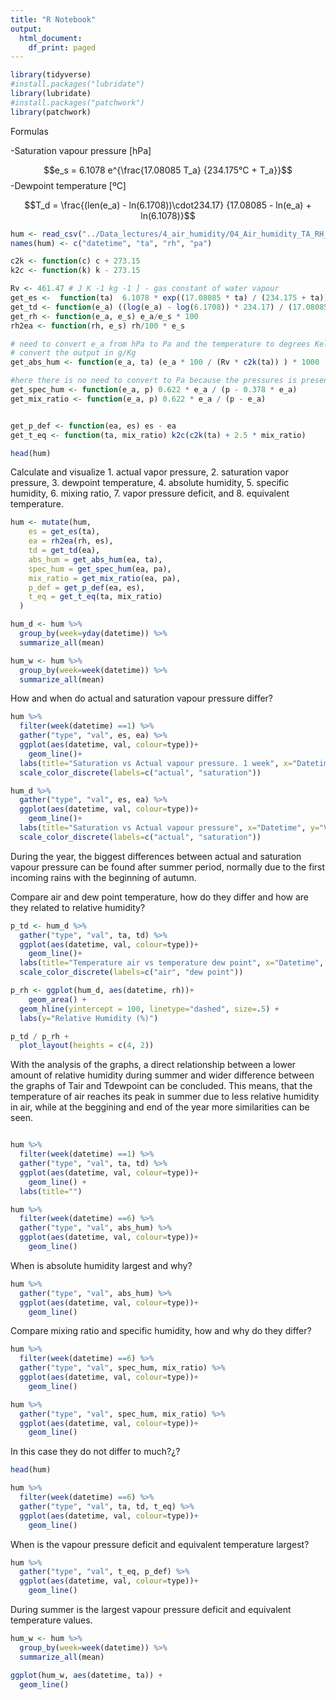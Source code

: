 ```yaml
---
title: "R Notebook"
output:
  html_document:
    df_print: paged
---
```


```r
library(tidyverse)
#install.packages("lubridate")
library(lubridate)
#install.packages("patchwork")
library(patchwork)
```

Formulas

-Saturation vapour pressure [hPa]

$$e_s = 6.1078 e^{\frac{17.08085 T_a} {234.175°C + T_a}}$$
-Dewpoint temperature [ºC]

$$T_d = \frac{(len(e_a) - ln(6.1708))\cdot234.17} {17.08085 - ln(e_a) + ln(6.1078)}$$

```r
hum <- read_csv("../Data_lectures/4_air_humidity/04_Air_humidity_TA_RH_PA_NP_Hainich.csv")
names(hum) <- c("datetime", "ta", "rh", "pa")
```



```r
c2k <- function(c) c + 273.15
k2c <- function(k) k - 273.15

Rv <- 461.47 # J K -1 kg -1 ] - gas constant of water vapour
get_es <-  function(ta)  6.1078 * exp((17.08085 * ta) / (234.175 + ta))
get_td <- function(e_a) ((log(e_a) - log(6.1708)) * 234.17) / (17.08085 - log(e_a) + log(6.1078))
get_rh <- function(e_a, e_s) e_a/e_s * 100
rh2ea <- function(rh, e_s) rh/100 * e_s

# need to convert e_a from hPa to Pa and the temperature to degrees Kelvin
# convert the output in g/Kg 
get_abs_hum <- function(e_a, ta) (e_a * 100 / (Rv * c2k(ta)) ) * 1000

#here there is no need to convert to Pa because the pressures is present both at numerator and denomiator
get_spec_hum <- function(e_a, p) 0.622 * e_a / (p - 0.378 * e_a) 
get_mix_ratio <- function(e_a, p) 0.622 * e_a / (p - e_a)


get_p_def <- function(ea, es) es - ea
get_t_eq <- function(ta, mix_ratio) k2c(c2k(ta) + 2.5 * mix_ratio)
```

```r
head(hum)
```
Calculate and visualize
1. actual vapor pressure,
2. saturation vapor pressure,
3. dewpoint temperature,
4. absolute humidity,
5. specific humidity,
6. mixing ratio,
7. vapor pressure deficit, and
8. equivalent temperature.

```r
hum <- mutate(hum,
    es = get_es(ta),
    ea = rh2ea(rh, es),
    td = get_td(ea),
    abs_hum = get_abs_hum(ea, ta),
    spec_hum = get_spec_hum(ea, pa),
    mix_ratio = get_mix_ratio(ea, pa),
    p_def = get_p_def(ea, es),
    t_eq = get_t_eq(ta, mix_ratio)
  )

hum_d <- hum %>%
  group_by(week=yday(datetime)) %>%
  summarize_all(mean)

hum_w <- hum %>%
  group_by(week=week(datetime)) %>%
  summarize_all(mean)
```

How and when do actual and saturation vapour pressure differ?
```r
hum %>%
  filter(week(datetime) ==1) %>%
  gather("type", "val", es, ea) %>%
  ggplot(aes(datetime, val, colour=type))+
    geom_line()+
  labs(title="Saturation vs Actual vapour pressure. 1 week", x="Datetime", y="Vapour pressure (hPa)", colour="Vapur pressure") +
  scale_color_discrete(labels=c("actual", "saturation"))
```


```r
hum_d %>%
  gather("type", "val", es, ea) %>%
  ggplot(aes(datetime, val, colour=type))+
    geom_line()+
  labs(title="Saturation vs Actual vapour pressure", x="Datetime", y="Vapour pressure (hPa)", colour="Vapur pressure", subtitle = "1 year, daily average") +
  scale_color_discrete(labels=c("actual", "saturation"))
```

During the year, the biggest differences between actual and saturation vapour pressure can be found after summer period, normally due to the first incoming rains with the beginning of autumn. 

Compare air and dew point temperature, how do they differ and how are they related to relative humidity?

```r
p_td <- hum_d %>%
  gather("type", "val", ta, td) %>%
  ggplot(aes(datetime, val, colour=type))+
    geom_line()+
  labs(title="Temperature air vs temperature dew point", x="Datetime", y="Temperature (°C)", colour="Temperature", subtitle = "1 year, daily average") +
  scale_color_discrete(labels=c("air", "dew point"))

p_rh <- ggplot(hum_d, aes(datetime, rh))+
    geom_area() +
  geom_hline(yintercept = 100, linetype="dashed", size=.5) +
  labs(y="Relative Humidity (%)")

p_td / p_rh +
  plot_layout(heights = c(4, 2))
```
With the analysis of the graphs, a direct relationship between a lower amount of relative humidity during summer and wider difference between the graphs of Tair and Tdewpoint can be concluded. This means, that the temperature of air reaches its peak in summer due to less relative humidity in air, while at the beggining and end of the year more similarities can be seen.

```r
```


```r
hum %>%
  filter(week(datetime) ==1) %>%
  gather("type", "val", ta, td) %>%
  ggplot(aes(datetime, val, colour=type))+
    geom_line() +
  labs(title="")
```
```r
hum %>%
  filter(week(datetime) ==6) %>%
  gather("type", "val", abs_hum) %>%
  ggplot(aes(datetime, val, colour=type))+
    geom_line()
```

When is absolute humidity largest and why?
```r
hum %>%
  gather("type", "val", abs_hum) %>%
  ggplot(aes(datetime, val, colour=type))+
    geom_line()
```

Compare mixing ratio and specific humidity, how and why do they differ?

```r
hum %>%
  filter(week(datetime) ==6) %>%
  gather("type", "val", spec_hum, mix_ratio) %>%
  ggplot(aes(datetime, val, colour=type))+
    geom_line()
```
```r
hum %>%
  gather("type", "val", spec_hum, mix_ratio) %>%
  ggplot(aes(datetime, val, colour=type))+
    geom_line()
```
In this case they do not differ to much?¿?

```r
head(hum)
```

```r
hum %>%
  filter(week(datetime) ==6) %>%
  gather("type", "val", ta, td, t_eq) %>%
  ggplot(aes(datetime, val, colour=type))+
    geom_line()
```
When is the vapour pressure deficit and equivalent temperature
largest?
```r
hum %>%
  gather("type", "val", t_eq, p_def) %>%
  ggplot(aes(datetime, val, colour=type))+
    geom_line()
```
During summer is the largest vapour pressure deficit and equivalent temperature values.

```r
hum_w <- hum %>%
  group_by(week=week(datetime)) %>%
  summarize_all(mean)
```

```r
ggplot(hum_w, aes(datetime, ta)) +
  geom_line()
```

